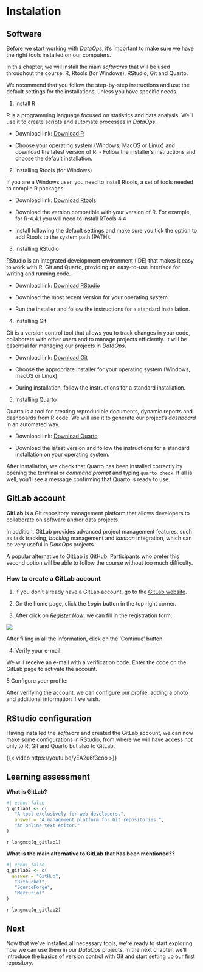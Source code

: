 # Instalation

## Software

Before we start working with _DataOps_, it's important to make sure we have the right tools installed on our computers. 

In this chapter, we will install the main _softwares_ that will be used throughout the course: R, Rtools (for Windows), RStudio, Git and Quarto.

We recommend that you follow the step-by-step instructions and use the default settings for the installations, unless you have specific needs.

1. Install R 

R is a programming language focused on statistics and data analysis. We'll use it to create scripts and automate processes in _DataOps_.

  + Download link: [Download R](https://cran.r-project.org/bin/windows/base/){.uri target="_blank"}

  + Choose your operating system (Windows, MacOS or Linux) and download the latest version of R. - Follow the installer's instructions and choose the default installation.

2. Installing Rtools (for Windows) 

If you are a Windows user, you need to install Rtools, a set of tools needed to compile R packages.

  + Download link: [Download Rtools](https://cran.r-project.org/bin/windows/Rtools/){.uri target="_blank"}
    
  + Download the version compatible with your version of R. For example, for R-4.4.1 you will need to install RTools 4.4 
    
  + Install following the default settings and make sure you tick the option to add Rtools to the system path (PATH).

3. Installing RStudio 

RStudio is an integrated development environment (IDE) that makes it easy to work with R, Git and Quarto,  providing an easy-to-use interface for writing and running code.

+ Download link: [Download RStudio](https://posit.co/download/rstudio-desktop/){.uri target="_blank"}
    
+ Download the most recent version for your operating system.
    
+ Run the installer and follow the instructions for a standard installation.

4. Installing Git 

Git is a version control tool that allows you to track changes in your code, collaborate with other users and to manage projects efficiently. It will be essential for managing our projects in _DataOps_.

+ Download link: [Download Git](https://git-scm.com/book/en/v2/Getting-Started-Installing-Git){.uri target="_blank"}
    
+ Choose the appropriate installer for your operating system (Windows, macOS or Linux).
    
+ During installation, follow the instructions for a standard installation.

5. Installing Quarto 

Quarto is a tool for creating reproducible documents, dynamic reports and dashboards from R code. We will use it to generate our project's *dashboard* in an automated way.

+ Download link: [Download Quarto](https://quarto.org/docs/get-started/){.uri target="_blank"}
    
+ Download the latest version and follow the instructions for a standard installation on your operating system.

After installation, we check that Quarto has been installed correctly by opening the terminal or *command prompt* and typing `quarto check`. If all is well, you'll see a message confirming that Quarto is ready to use.

## GitLab account

**GitLab** is a Git repository management platform that allows developers to collaborate on software and/or data projects. 

In addition, GitLab provides advanced project management features, such as task tracking, *backlog* management and *kanban* integration, which can be very useful in *DataOps* projects.

A popular alternative to GitLab is GitHub. Participants who prefer this second option will be able to follow the course without too much difficulty.

### How to create a GitLab account

1. If you don't already have a GitLab account, go to the [GitLab website](https://gitlab.com/){.uri target="_blank"}.

2. On the home page, click the _Login_ button in the top right corner.

3. After click on [_Register Now_](https://gitlab.com/users/sign_up){.uri target="_blank"}, we can fill in the registration form:

![](images/gitlab_new.jpg) 

After filling in all the information, click on the ‘Continue’ button.

4. Verify your e-mail:

We will receive an e-mail with a verification code. Enter the code on the GitLab page to activate the account.

5 Configure your profile:

After verifying the account, we can configure our profile, adding a photo and additional information if we wish.

## RStudio configuration

Having installed the *software* and created the GitLab account, we can now make some configurations in RStudio, from where we will have access not only to R, Git and Quarto but also to GitLab.

{{< video https://youtu.be/yEA2u6f3coo >}}

## Learning assessment

**What is GitLab?**

```{r}
#| echo: false
q_gitlab1 <- c(
   "A tool exclusively for web developers.",
   answer = "A management platform for Git repositories.",
   "An online text editor."
)
```

`r longmcq(q_gitlab1)`

**What is the main alternative to GitLab that has been mentioned??**

```{r}
#| echo: false
q_gitlab2 <- c(
  answer = "GitHub",
   "Bitbucket",
   "SourceForge",
   "Mercurial"
)
```

`r longmcq(q_gitlab2)`     


## Next

Now that we've installed all necessary tools, we're ready to start exploring how we can use them in our _DataOps_ projects. In the next chapter, we'll introduce the basics of version control with Git and start setting up our first repository.

